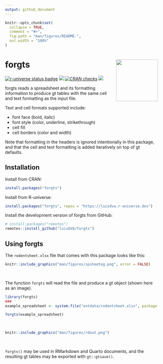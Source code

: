 ```yaml
---
output: github_document
---
```


<!-- README.md is generated from README.Rmd. Please edit that file -->

```r
knitr::opts_chunk$set(
  collapse = TRUE,
  comment = "#>",
  fig.path = "man/figures/README-",
  out.width = "100%"
)
```

# forgts <img src="man/figures/logo.png" align="right" height="138" alt="" />

<!-- badges: start -->
[![r-universe status badge](https://luisdva.r-universe.dev/badges/forgts)](https://luisdva.r-universe.dev/forgts)
[![](https://www.r-pkg.org/badges/version/forgts?color=orange)](https://cran.r-project.org/package=forgts)
[![CRAN checks](https://badges.cranchecks.info/summary/forgts.svg)](https://cran.r-project.org/web/checks/check_results_forgts.html)
[![](http://cranlogs.r-pkg.org/badges/grand-total/forgts?color=blue)](https://cran.r-project.org/package=forgts)
<!-- badges: end -->

forgts reads a spreadsheet and its formatting information to produce gt tables with the same cell and text formatting as the input file.

Text and cell formats supported include:

- font face (bold, italic)
- font style (color, underline, strikethrough)
- cell fill
- cell borders (color and width)

Note that formatting in the headers is ignored intentionally in this package, and that the cell and text formatting is added iteratively on top of gt defaults.

## Installation

Install from CRAN:
``` r
install.packages("forgts")
```

Install from R-universe:
``` r
install.packages("forgts", repos = "https://luisdva.r-universe.dev") 
```

Install the development version of forgts from GitHub:

``` r
# install.packages("remotes")
remotes::install_github("luisDVA/forgts")
```

## Using forgts

The `rodentsheet.xlsx` file that comes with this package looks like this:

```r
knitr::include_graphics("man/figures/spsheetog.png", error = FALSE)
```

<br/>

The function `forgts` will read the file and produce a gt object (shown here as an image).

```r
library(forgts)
###
example_spreadsheet <- system.file("extdata/rodentsheet.xlsx", package = "forgts")

forgts(example_spreadsheet)
```

<br/>


```r
knitr::include_graphics("man/figures/rdout.png")
```

<br/>

`forgts()` may be used in RMarkdown and Quarto documents, and the resulting gt tables may be exported with `gt::gtsave()`.


